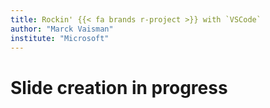 ```yaml
---
title: Rockin' {{< fa brands r-project >}} with `VSCode`
author: "Marck Vaisman"
institute: "Microsoft"
---
```


# Slide creation in progress

